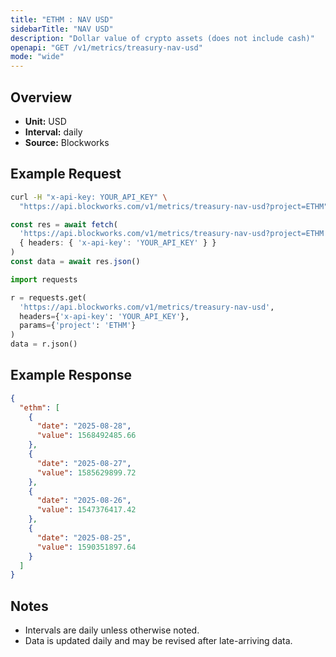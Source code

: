 ```yaml
---
title: "ETHM : NAV USD"
sidebarTitle: "NAV USD"
description: "Dollar value of crypto assets (does not include cash)"
openapi: "GET /v1/metrics/treasury-nav-usd"
mode: "wide"
---
```


## Overview

- **Unit:** USD
- **Interval:** daily
- **Source:** Blockworks

## Example Request

<CodeGroup>

```bash cURL
curl -H "x-api-key: YOUR_API_KEY" \
  "https://api.blockworks.com/v1/metrics/treasury-nav-usd?project=ETHM"
```

```typescript TypeScript
const res = await fetch(
  'https://api.blockworks.com/v1/metrics/treasury-nav-usd?project=ETHM',
  { headers: { 'x-api-key': 'YOUR_API_KEY' } }
)
const data = await res.json()
```

```python Python
import requests

r = requests.get(
  'https://api.blockworks.com/v1/metrics/treasury-nav-usd',
  headers={'x-api-key': 'YOUR_API_KEY'},
  params={'project': 'ETHM'}
)
data = r.json()
```

</CodeGroup>

## Example Response

```json
{
  "ethm": [
    {
      "date": "2025-08-28",
      "value": 1568492485.66
    },
    {
      "date": "2025-08-27",
      "value": 1585629899.72
    },
    {
      "date": "2025-08-26",
      "value": 1547376417.42
    },
    {
      "date": "2025-08-25",
      "value": 1590351897.64
    }
  ]
}
```

## Notes
- Intervals are daily unless otherwise noted.
- Data is updated daily and may be revised after late-arriving data.
